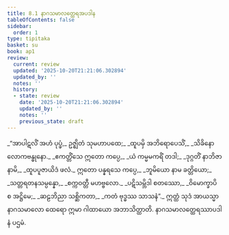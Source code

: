 ```yaml
---
title: 8.1 နာဂသမာလတ္ထေရအပဒါန
tableOfContents: false
sidebar:
  order: 1
type: tipitaka
basket: su
book: ap1
review:
  current: review
  updated: '2025-10-20T21:21:06.302894'
  updated_by: ''
  notes: ''
  history:
  - state: review
    date: '2025-10-20T21:21:06.302894'
    updated_by: ''
    notes: ''
    previous_state: draft
---
```



<DynamicBreadcrumb />


<ReviewStatus review={frontmatter.review} showDetails={true} />

<HypothesisAnnotation frontmatter={frontmatter} />

<Division number="1" book="ap1" e="ch" v="20" p="132">

<Paragraph number="1589" type="verses" book="ap1">
_“အာပါဋလိံ အဟံ ပုပ္ဖံ,_  
ဥဇ္ဈိတံ သုမဟာပထေ;_  
_ထူပမှိ အဘိရောပေသိံ,_  
_သိခိနော လောကဗန္ဓုနော._  

</Paragraph>

</Division>
<Division number="2" book="ap1" e="ch" v="20" p="132">

<Paragraph number="1590" type="verses" book="ap1">
_ဧကတ္တိံသေ ဣတော ကပ္ပေ,_  
_ယံ ကမ္မမကရိံ တဒါ;_  
_ဒုဂ္ဂတိံ နာဘိဇာနာမိ,_  
_ထူပပူဇာယိဒံ ဖလံ._  

</Paragraph>

</Division>
<Division number="3" book="ap1" e="ch" v="20" p="132">

<Paragraph number="1591" type="verses" book="ap1">
ဣတော ပန္နရသေ ကပ္ပေ,_  
_ဘူမိယော နာမ ခတ္တိယော;_  
_သတ္တရတနသမ္ပန္နော,_  
_စက္ကဝတ္တီ မဟဗ္ဗလော._  

</Paragraph>

</Division>
<Division number="4" book="ap1" e="ch" v="20" p="132">

<Paragraph number="1592" type="verses" book="ap1">
_ပဋိသမ္ဘိဒါ စတဿော,_  
_ဝိမောက္ခာပိ စ အဋ္ဌိမေ;_  
_ဆဠဘိညာ သစ္ဆိကတာ,_  
_ကတံ ဗုဒ္ဓဿ သာသနံ”._  

</Paragraph>

<Paragraph number="1593" book="ap1">
ဣတ္ထံ သုဒံ အာယသ္မာ နာဂသမာလော ထေရော ဣမာ ဂါထာယော အဘာသိတ္ထာတိ.

</Paragraph>
</Division>

<Paragraph number="1594" type="center" book="ap1">
နာဂသမာလတ္ထေရဿာပဒါနံ ပဌမံ.
</Paragraph>